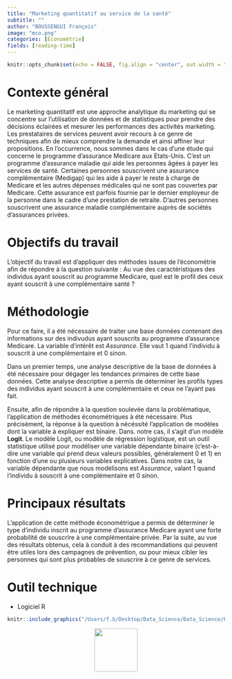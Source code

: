 ```yaml
---
title: "Marketing quantitatif au service de la santé"
subtitle: ""
author: "BOUSSENGUI François"
image: "mco.png"
categories: [Économétrie]
fields: [reading-time]
---
```


```r
knitr::opts_chunk$set(echo = FALSE, fig.align = "center", out.width = "100%")
```

# Contexte général

Le marketing quantitatif est une approche analytique du marketing qui se concentre sur l'utilisation de données et de statistiques pour prendre des décisions éclairées et mesurer les performances des activités marketing. Les prestataires de services peuvent avoir recours à ce genre de techniques afin de mieux comprendre la demande et ainsi affiner leur propositions. En l'occurrence, nous sommes dans le cas d'une étude qui concerne le programme d'assurance Medicare aux Etats-Unis. C'est un programme d'assurance maladie qui aide les personnes âgées à payer les services de santé. Certaines personnes souscrivent une assurance complémentaire (Medigap) qui les aide à payer le reste à charge de Medicare et les autres dépenses médicales qui ne sont pas couvertes par Medicare. Cette assurance est parfois fournie par le dernier employeur de la personne dans le cadre d'une prestation de retraite. D'autres personnes souscrivent une assurance maladie complémentaire auprès de sociétés d'assurances privées.

# Objectifs du travail

L'objectif du travail est d'appliquer des méthodes issues de l'économétrie afin de répondre à la question suivante : Au vue des caractéristiques des individus ayant souscrit au programme Medicare, quel est le profil des ceux ayant souscrit à une complémentaire santé ?

# Méthodologie

Pour ce faire, il a été nécessaire de traiter une base données contenant des informations sur des indivudus ayant souscrits au programme d'assurance Medicare. La variable d'intérêt est *Assurance*. Elle vaut 1 quand l'individu à souscrit à une complémentaire et 0 sinon.

Dans un premier temps, une analyse descriptive de la base de données à été nécessaire pour dégager les tendances primaires de cette base données. Cette analyse descriptive a permis de déterminer les profils types des individus ayant souscrit à une complémentaire et ceux ne l'ayant pas fait.

Ensuite, afin de répondre à la question soulevée dans la problématique, l'application de méthodes économétriques à été nécessaire. Plus précisément, la réponse à la question à nécéssité l'application de modèles dont la variable à expliquer est binaire. Dans. notre cas, il s'agit d'un modèle **Logit**. Le modèle Logit, ou modèle de régression logistique, est un outil statistique utilisé pour modéliser une variable dépendante binaire (c'est-à-dire une variable qui prend deux valeurs possibles, généralement 0 et 1) en fonction d'une ou plusieurs variables explicatives. Dans notre cas, la variable dépendante que nous modélisons est *Assurance*, valant 1 quand l'individu à souscrit à une complémentaire et 0 sinon.

# Principaux résultats

L'application de cette méthode économétrique a permis de déterminer le type d'individu inscrit au programme d'assurance Medicare ayant une forte probabilité de souscrire à une complémentaire privée. Par la suite, au vue des résultats obtenus, cela à conduit à des recommandations qui peuvent être utiles lors des campagnes de prévention, ou pour mieux cibler les personnes qui sont plus probables de souscrire à ce genre de services.

# Outil technique

-   Logiciel R

```r
knitr::include_graphics("/Users/f.b/Desktop/Data_Science/Data_Science/Personal_portfolio/Personal_portfolio/posts/sixth/Logit-Probit modelling.pdf")
```

::: {style="text-align:center;"}
[<img src="down.png" width="100"/>](https://drive.google.com/file/d/10z5FpyIFDDW6iTGgUda4-aNgHK6Nf2yv/view?usp=sharing)
:::
